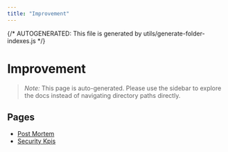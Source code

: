 ```yaml
---
title: "Improvement"
---
```


{/* AUTOGENERATED: This file is generated by utils/generate-folder-indexes.js */}

# Improvement

> _Note:_ This page is auto-generated. Please use the sidebar to explore the docs instead of navigating directory paths directly.

## Pages

- [Post Mortem](/opsec/improvement/post-mortem)
- [Security Kpis](/opsec/improvement/security-kpis)

